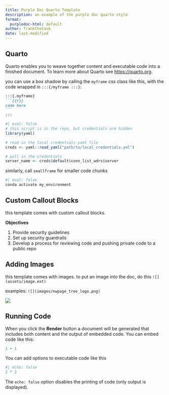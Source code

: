 ```yaml
---
title: Purple Doc Quarto Template
description: an example of the purple doc quarto style
format:
  purpledoc-html: default
author: frankthetank
date: last-modified
---
```


## Quarto

Quarto enables you to weave together content and executable code into a finished document. To learn more about Quarto see <https://quarto.org>.


you can use a box shadow by calling the `myframe` css class like this, with the code wrapped in `:::{/myframe :::}`:

````markdown
:::{.myframe}
```{{r}}
code here
```
:::
````

::: myframe
```r
#| eval: false
# this script is in the repo, but credentials are hidden
library(yaml)

# read in the local credentials yaml file
creds <- yaml::read_yaml("path/to/local_credentials.yml")

# pull in the credentials
server_name <- creds$default$conn_list_wdrs$server
```
:::

similarly, call `smallframe` for smaller code chunks

:::{.smallframe}
```bash
#| eval: false
conda activate my_environment
```
:::

## Custom Callout Blocks

this template comes with custom callout blocks. 

:::{.note}
 **Objectives**

1.  Provide security guidelines
2.  Set up security guardrails
3.  Develop a process for reviewing code and pushing private code to a public repo
:::

## Adding Images

this template comes with images. to put an image into the doc, do this
`![](assets/image.ext)`

examples:
`![](images/nwpage_tree_logo.png)`

![](images/nwpage_tree_logo.png)

## Running Code

When you click the **Render** button a document will be generated that includes both content and the output of embedded code. You can embed code like this:

```r
1 + 1
```

You can add options to executable code like this

```r
#| echo: false
2 * 2
```

The `echo: false` option disables the printing of code (only output is displayed).



